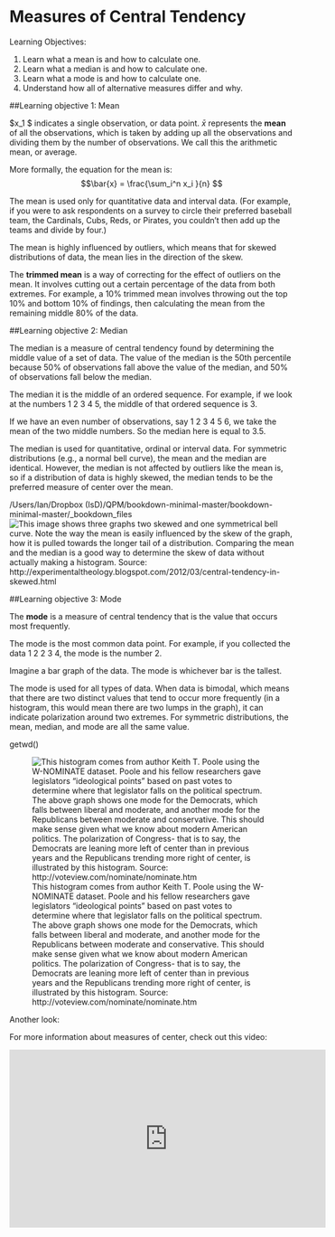 
# Measures of Central Tendency
Learning Objectives:

1) Learn what a mean is and how to calculate one.
2) Learn what a median is and how to calculate one.
3) Learn what a mode is and how to calculate one.
4) Understand how all of alternative measures differ and why.

##Learning objective 1: Mean

$x_1 $ indicates a single observation, or data point. $\bar{x}$ represents the **mean** of all the observations, which is taken by adding up all the observations and dividing them by the number of observations. We call this the arithmetic mean, or average.

More formally, the equation for the mean is: $$\bar{x} = \frac{\sum_i^n x_i }{n} $$

The mean is used only for quantitative data and interval data. (For example, if you were to ask respondents on a survey to circle their preferred baseball team, the Cardinals, Cubs, Reds, or Pirates, you couldn't then add up the teams and divide by four.)

The mean is highly influenced by outliers, which means that for skewed distributions of data, the mean lies in the direction of the skew.

The **trimmed mean** is a way of correcting for the effect of outliers on the mean. It involves cutting out a certain percentage of the data from both extremes. For example, a 10% trimmed mean involves throwing out the top 10% and bottom 10% of findings, then calculating the mean from the remaining middle 80% of the data.

##Learning objective 2: Median

The median is a measure of central tendency found by determining the middle value of a set of data. The value of the median is the 50th percentile because 50% of observations fall above the value of the median, and 50% of observations fall below the median.

The median it is the middle of an ordered sequence. For example, if we look at the numbers 1 2 3 4 5, the middle of that ordered sequence is 3.

If we have an even number of observations, say 1 2 3 4 5 6, we take the mean of the two middle numbers.  So the median here is equal to 3.5.

The median is used for quantitative, ordinal or interval data. For symmetric distributions (e.g., a normal bell curve), the mean and the median are identical. However, the median is not affected by outliers like the mean is, so if a distribution of data is highly skewed, the median tends to be the preferred measure of center over the mean.


/Users/Ian/Dropbox (IsD)/QPM/bookdown-minimal-master/bookdown-minimal-master/_bookdown_files
![This image shows three graphs two skewed and one symmetrical bell curve. Note the way the mean is easily influenced by the skew of the graph, how it is pulled towards the longer tail of a distribution. Comparing the mean and the median is a good way to determine the skew of data without actually making a histogram.  Source: http://experimentaltheology.blogspot.com/2012/03/central-tendency-in-skewed.html](/Users/Ian/Dropbox (IsD)/QPM/bookdown-minimal-master/bookdown-minimal-master/_bookdown_files/1.jpg)

##Learning objective 3: Mode

The **mode** is a measure of central tendency that is the value that occurs most frequently.

The mode is the most common data point. For example, if you collected the data 1 2 2 3 4, the mode is the number 2.

Imagine a bar graph of the data. The mode is whichever bar is the tallest.

The mode is used for all types of data. When data is bimodal, which means that there are two distinct values that tend to occur more frequently (in a histogram, this would mean there are two lumps in the graph), it can indicate polarization around two extremes. For symmetric distributions, the mean, median, and mode are all the same value.

 
getwd()


![This histogram comes from author Keith T. Poole using the W-NOMINATE dataset. Poole and his fellow researchers gave legislators "ideological points" based on past votes to determine where that legislator falls on the political spectrum. The above graph shows one mode for the Democrats, which falls between liberal and moderate, and another mode for the Republicans between moderate and conservative. This should make sense given what we know about modern American politics. The polarization of Congress- that is to say, the Democrats are leaning more left of center than in previous years and the Republicans trending more right of center, is illustrated by this histogram.  Source: http://voteview.com/nominate/nominate.htm](/Users/Ian/Dropbox (IsD)/QPM/bookdown-minimal-master/bookdown-minimal-master/_bookdown_files/2.gif)

Another look:

For more information about measures of center, check out this video:

<iframe width="560" height="315" src="https://youtube.com/embed/GrynkZB3E7M" frameborder="0" allowfullscreen></iframe>